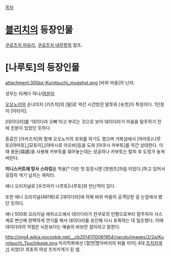 [[목차]]

= [[블리치]]의 등장인물 = 
[[쿠로츠치 마유리]], [[쿠로츠치 네무]]항목 참조.

= [나루토]의 등장인물 =
attachment:300px-Kurotsuchi_mugshot.png
[바위 마을]의 닌자.

성우는 타케다 하나/[[여윤미]]

[[오오노키]]의 손녀이자 [키츠치]의 [딸]로 약간 시건방진 말투와 [숏컷]이 특징이다. 1인칭이 [아타이].

[데이다라]를 '데이다라 오빠'라고 부르는 것으로 보아 데이다라가 마을을 탈주하기 전에 친분이 있었던 듯하다.

동료인 [아카츠치]와 함께 오오노키의 호위를 하기도 했으며 거북섬에서 [야마토(나루토)|야마토],[모토이],[야마시로 아오바]등을 도와 [야쿠시 카부토]를 약간 상대한다. 이때 용둔(熔遁)을 사용해 카부토를 묶어놓는데는 성공하나 카부토는 탈피 후 도망가 놓쳐버린다.

'''미니스커트에 망사 스타킹'''을 착용[* 다만 첫 등장시엔 [핫팬츠]차림 이었다.]하고 있어서 굉장히 색기 넘치는 캐릭터.

애니 오리지널로 [우즈마키 나루토|나루토]와 만난적이 있다.

또한 애니 오리지널(481화)로 [데이다라]에 의해 바위 마을이 공격당한 걸 눈앞에서 봤던 듯하다.

애니 500화 오리지널 에피소드에서 데이다라가 칸쿠로의 인형으로부터 탈주하자 사스케로 변신해 완벽하게 연기를 해서 데이다라를 유인해 다시 포획하는 데 일조했다. 이때 데이다라의 약점은 뇌둔보다는 예술의 바보란 점이라고 말한다.
 
http://img4.wikia.nocookie.net/__cb20141110061954/naruto/images/2/2a/Kurotsuchi_Tsuchikage.png
마지막화에선 [혈연|할아버지의 뒤를 이어] 4대 [[츠치카게]]가 되었다! 최초의 여성 츠치카게가 된 셈.

